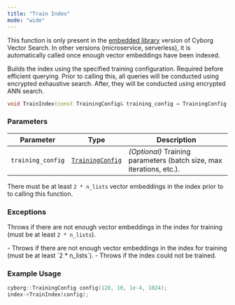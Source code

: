```yaml
---
title: "Train Index"
mode: "wide"
---
```


<Note>This function is only present in the [embedded library](../../../guides/get-started/about#deployment-models) version of Cyborg Vector Search.
In other versions (microservice, serverless), it is automatically called once enough vector embeddings have been indexed.</Note>

Builds the index using the specified training configuration. Required before efficient querying.
Prior to calling this, all queries will be conducted using encrypted exhaustive search.
After, they will be conducted using encrypted ANN search.

```cpp
void TrainIndex(const TrainingConfig& training_config = TrainingConfig());
```

### Parameters

| Parameter | Type | Description |
|----------|------------|--------------------|
| `training_config` | [`TrainingConfig`](../types#trainingconfig) | _(Optional)_ Training parameters (batch size, max iterations, etc.). |

<Tip>There must be at least `2 * n_lists` vector embeddings in the index prior to to calling this function.</Tip>

### Exceptions

Throws if there are not enough vector embeddings in the index for training (must be at least `2 * n_lists`).

<AccordionGroup>
    <Accordion title="std::runtime_exception">
        - Throws if there are not enough vector embeddings in the index for training (must be at least `2 * n_lists`).
        - Throws if the index could not be trained.
    </Accordion>
</AccordionGroup>

### Example Usage

```cpp
cyborg::TrainingConfig config(128, 10, 1e-4, 1024);
index->TrainIndex(config);
```